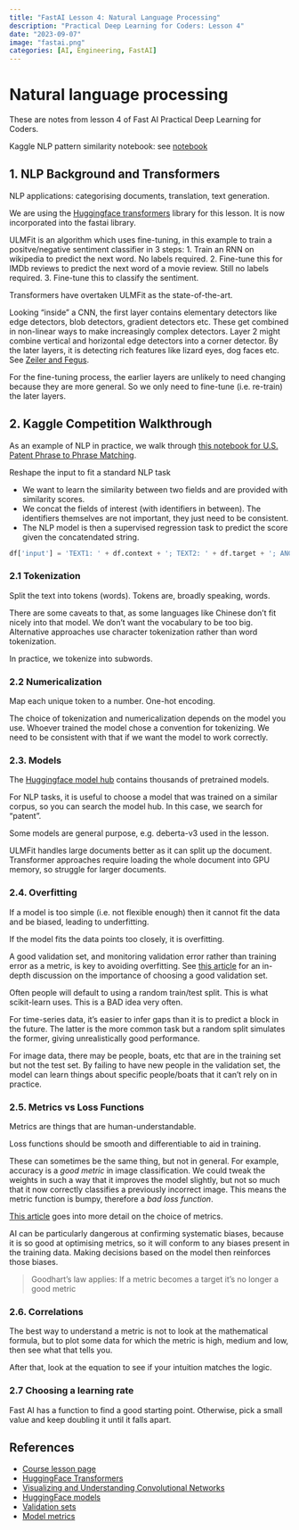 ```yaml
---
title: "FastAI Lesson 4: Natural Language Processing"
description: "Practical Deep Learning for Coders: Lesson 4"
date: "2023-09-07"
image: "fastai.png"
categories: [AI, Engineering, FastAI]
---
```


# Natural language processing
These are notes from lesson 4 of Fast AI Practical Deep Learning for Coders.

::: {.callout-tip title="Homework Task"}
Kaggle NLP pattern similarity notebook: see [notebook](https://www.kaggle.com/code/gurpreetjohl/getting-started-with-nlp-for-absolute-beginners)
:::


## 1. NLP Background and Transformers
NLP applications: categorising documents, translation, text generation.

We are using the [Huggingface transformers](https://huggingface.co/docs/transformers/index) library for this lesson. It is now incorporated into the fastai library.

ULMFit is an algorithm which uses fine-tuning, in this example to train a positve/negative sentiment classifier in 3 steps:
1. Train an RNN on wikipedia to predict the next word. No labels required.
2. Fine-tune this for IMDb reviews to predict the next word of a movie review. Still no labels required.
3. Fine-tune this to classify the sentiment.

Transformers have overtaken ULMFit as the state-of-the-art.

Looking "inside" a CNN, the first layer contains elementary detectors like edge detectors, blob detectors, gradient detectors etc.
These get combined in non-linear ways to make increasingly complex detectors. Layer 2 might combine vertical and horizontal edge detectors into a corner detector.
By the later layers, it is detecting rich features like lizard eyes, dog faces etc. 
See [Zeiler and Fegus](https://arxiv.org/abs/1311.2901).

For the fine-tuning process, the earlier layers are unlikely to need changing because they are more general. So we only need to fine-tune (i.e. re-train) the later layers.


## 2. Kaggle Competition Walkthrough
As an example of NLP in practice, we walk through [this notebook for U.S. Patent Phrase to Phrase Matching](https://www.kaggle.com/code/gurpreetjohl/getting-started-with-nlp-for-absolute-beginners/edit).

Reshape the input to fit a standard NLP task

- We want to learn the similarity between two fields and are provided with similarity scores.
- We concat the fields of interest (with identifiers in between). The identifiers themselves are not important, they just need to be consistent.
- The NLP model is then a supervised regression task to predict the score given the concatendated string.

```Python
df['input'] = 'TEXT1: ' + df.context + '; TEXT2: ' + df.target + '; ANC1: ' + df.anchor
```

### 2.1 Tokenization
Split the text into tokens (words).
Tokens are, broadly speaking, words.

There are some caveats to that, as some languages like Chinese don't fit nicely into that model.
We don't want the vocabulary to be too big. Alternative approaches use character tokenization rather than word tokenization.

In practice, we tokenize into subwords.

### 2.2 Numericalization
Map each unique token to a number. One-hot encoding.

The choice of tokenization and numericalization depends on the model you use.
Whoever trained the model chose a convention for tokenizing.
We need to be consistent with that if we want the model to work correctly.

### 2.3. Models
The [Huggingface model hub](https://huggingface.co/models) contains thousands of pretrained models. 

For NLP tasks, it is useful to choose a model that was trained on a similar corpus, so you can search the model hub.
In this case, we search for "patent".

Some models are general purpose, e.g. deberta-v3 used in the lesson.

ULMFit handles large documents better as it can split up the document.
Transformer approaches require loading the whole document into GPU memory, so struggle for larger documents.


### 2.4. Overfitting
If a model is too simple (i.e. not flexible enough) then it cannot fit the data and be biased, leading to underfitting.

If the model fits the data points too closely, it is overfitting.

A good validation set, and monitoring validation error rather than training error as a metric, is key to avoiding overfitting. See [this article](https://www.fast.ai/posts/2017-11-13-validation-sets.html) for an in-depth discussion on the importance of choosing a good validation set.

Often people will default to using a random train/test split. This is what scikit-learn uses. This is a BAD idea very often.

For time-series data, it's easier to infer gaps than it is to predict a block in the future. The latter is the more common task but a random split simulates the former, giving unrealistically good performance.

For image data, there may be people, boats, etc that are in the training set but not the test set. By failing to have new people in the validation set, the model can learn things about specific people/boats that it can't rely on in practice.


### 2.5. Metrics vs Loss Functions
Metrics are things that are human-understandable.

Loss functions should be smooth and differentiable to aid in training.

These can sometimes be the same thing, but not in general.
For example, accuracy is a *good metric* in image classification.
We could tweak the weights in such a way that it improves the model slightly, but not so much that it now correctly classifies a previously incorrect image.
This means the metric function is bumpy, therefore a *bad loss function*.

[This article](https://www.fast.ai/posts/2019-09-24-metrics.html) goes into more detail on the choice of metrics.

AI can be particularly dangerous at confirming systematic biases, because it is so good at optimising metrics, so it will conform to any biases present in the training data. Making decisions based on the model then reinforces those biases.

> Goodhart's law applies: If a metric becomes a target it's no longer a good metric

### 2.6. Correlations
The best way to understand a metric is not to look at the mathematical formula, but to plot some data for which the metric is high, medium and low, then see what that tells you.

After that, look at the equation to see if your intuition matches the logic.


### 2.7 Choosing a learning rate
Fast AI has a function to find a good starting point.
Otherwise, pick a small value and keep doubling it until it falls apart.


## References

- [Course lesson page](https://course.fast.ai/Lessons/lesson4.html)
- [HuggingFace Transformers](https://huggingface.co/docs/transformers/index)
- [Visualizing and Understanding Convolutional Networks](https://arxiv.org/abs/1311.2901)
- [HuggingFace models](https://huggingface.co/models)
- [Validation sets](https://www.fast.ai/posts/2017-11-13-validation-sets.html)
- [Model metrics](https://www.fast.ai/posts/2019-09-24-metrics.html)
